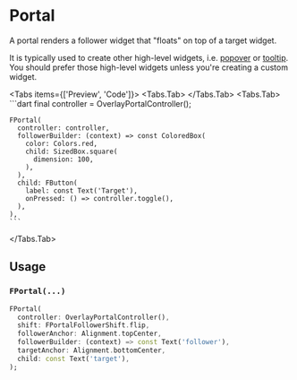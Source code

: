 
# Portal
A portal renders a follower widget that "floats" on top of a target widget.

It is typically used to create other high-level widgets, i.e. [popover](../overlay/popover) or
[tooltip](../overlay/tooltip). You should prefer those high-level widgets unless you're creating a custom widget.

<LinkBadgeGroup>
    <LinkBadge label="API Reference" href="https://pub.dev/documentation/forui/latest/forui.foundation/FPortal-class.html"/>
</LinkBadgeGroup>

<Tabs items={['Preview', 'Code']}>
  <Tabs.Tab>
    <Widget name='portal' query={{}} height={300}/>
  </Tabs.Tab>
  <Tabs.Tab>
    ```dart
    final controller = OverlayPortalController();

    FPortal(
      controller: controller,
      followerBuilder: (context) => const ColoredBox(
        color: Colors.red,
        child: SizedBox.square(
          dimension: 100,
        ),
      ),
      child: FButton(
        label: const Text('Target'),
        onPressed: () => controller.toggle(),
      ),
    ),
    ```
  </Tabs.Tab>
</Tabs>

## Usage

### `FPortal(...)`

```dart
FPortal(
  controller: OverlayPortalController(),
  shift: FPortalFollowerShift.flip,
  followerAnchor: Alignment.topCenter,
  followerBuilder: (context) => const Text('follower'),
  targetAnchor: Alignment.bottomCenter,
  child: const Text('target'),
);
```